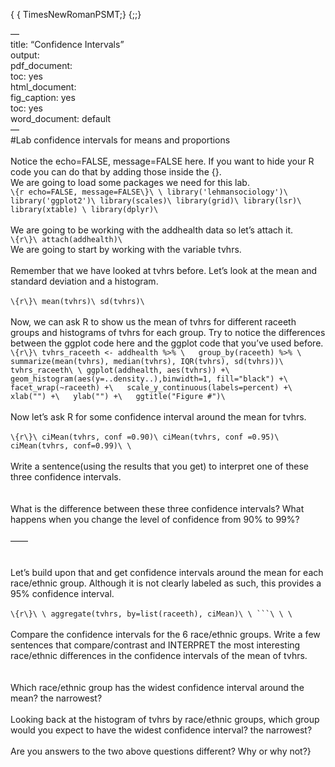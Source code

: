 {\rtf1\ansi\ansicpg1252\cocoartf1404\cocoasubrtf340
{\fonttbl\f0\froman\fcharset0 TimesNewRomanPSMT;}
{\colortbl;\red255\green255\blue255;}
\margl1440\margr1440\vieww10800\viewh9000\viewkind0
\pard\tx720\tx1440\tx2160\tx2880\tx3600\tx4320\tx5040\tx5760\tx6480\tx7200\tx7920\tx8640\pardirnatural\partightenfactor0

\f0\fs24 \cf0 ---\
title: "Confidence Intervals"\
output:\
  pdf_document:\
    toc: yes\
  html_document:\
    fig_caption: yes\
    toc: yes\
  word_document: default\
---\
#Lab confidence intervals for means and proportions\
\
Notice the echo=FALSE, message=FALSE here.  If you want to hide your R code you can do that by adding those inside the \{\}.\
We are going to load some packages we need for this lab.\
````\{r echo=FALSE, message=FALSE\}\
\
library('lehmansociology')\
library('ggplot2')\
library(scales)\
library(grid)\
library(lsr)\
library(xtable) \
library(dplyr)\
````\
\
We are going to be working with the addhealth data so let's attach it.\
````\{r\}\
attach(addhealth)\
````\
We are going to start by working with the variable tvhrs.\
\
Remember that we have looked at tvhrs before. Let's look at the mean and standard deviation and a histogram.\
\
````\{r\}\
mean(tvhrs)\
sd(tvhrs)\
````\
\
Now, we can ask R to show us the mean of tvhrs for different raceeth groups and histograms of tvhrs for each group. Try to notice the differences between the ggplot code here and the ggplot code that you've used before.\
````\{r\}\
tvhrs_raceeth <- addhealth %>% \
  group_by(raceeth) %>% \
  summarize(mean(tvhrs), median(tvhrs), IQR(tvhrs), sd(tvhrs))\
tvhrs_raceeth\
\
ggplot(addhealth, aes(tvhrs)) +\
  geom_histogram(aes(y=..density..),binwidth=1, fill="black") +\
  facet_wrap(~raceeth) +\
  scale_y_continuous(labels=percent) +\
  xlab("") +\
  ylab("") +\
  ggtitle("Figure #")\
````\
\
Now let's ask R for some confidence interval around the mean for tvhrs.\
\
````\{r\}\
ciMean(tvhrs, conf =0.90)\
ciMean(tvhrs, conf =0.95)\
ciMean(tvhrs, conf=0.99)\
\
````\
\
Write a sentence(using the results that you get) to interpret one of these three confidence intervals.\
\
\
What is the difference between these three confidence intervals? What happens when you change the level of confidence from 90% to 99%?\
\
------\
\
\
Let's build upon that and get confidence intervals around the mean for each race/ethnic group. Although it is not clearly labeled as such, this provides a 95% confidence interval.\
\
````\{r\}\
\
aggregate(tvhrs, by=list(raceeth), ciMean)\
\
```\
\
\
````\
\
Compare the confidence intervals for the 6 race/ethnic groups. Write a few sentences that compare/contrast and INTERPRET the most interesting race/ethnic differences in the confidence intervals of the mean of tvhrs.\
\
\
Which race/ethnic group has the widest confidence interval around the mean? the narrowest?\
\
Looking back at the histogram of tvhrs by race/ethnic groups, which group would you expect to have the widest confidence interval? the narrowest? \
\
Are you answers to the two above questions different? Why or why not?}